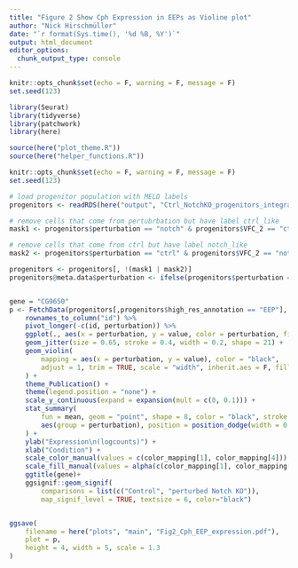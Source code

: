 ```yaml
---
title: "Figure 2 Show Cph Expression in EEPs as Violine plot"
author: "Nick Hirschmüller"
date: "`r format(Sys.time(), '%d %B, %Y')`"
output: html_document
editor_options: 
  chunk_output_type: console
---
```


```r
knitr::opts_chunk$set(echo = F, warning = F, message = F)
set.seed(123)
```


```r
library(Seurat)
library(tidyverse)
library(patchwork)
library(here)

source(here("plot_theme.R"))
source(here("helper_functions.R"))
```


```r
knitr::opts_chunk$set(echo = F, warning = F, message = F)
set.seed(123)
```



```r
# load progenitor population with MELD labels
progenitors <- readRDS(here("output", "Ctrl_NotchKO_progenitors_integrated_meld.rds"))

# remove cells that come from pertubrbation but have label ctrl_like
mask1 <- progenitors$perturbation == "notch" & progenitors$VFC_2 == "ctrl_like"

# remove cells that come from ctrl but have label notch_like
mask2 <- progenitors$perturbation == "ctrl" & progenitors$VFC_2 == "notch_like"

progenitors <- progenitors[, !(mask1 | mask2)]
progenitors@meta.data$perturbation <- ifelse(progenitors$perturbation == "ctrl", "Control", "perturbed Notch KO")


gene = "CG9650"
p <- FetchData(progenitors[,progenitors$high_res_annotation == "EEP"], c(gene, "perturbation")) %>%
    rownames_to_column("id") %>%
    pivot_longer(-c(id, perturbation)) %>%
    ggplot(., aes(x = perturbation, y = value, color = perturbation, fill = perturbation)) +
    geom_jitter(size = 0.65, stroke = 0.4, width = 0.2, shape = 21) +
    geom_violin(
        mapping = aes(x = perturbation, y = value), color = "black",
        adjust = 1, trim = TRUE, scale = "width", inherit.aes = F, fill=NA, width=0.4 # adjust width so the violine does not stick out too much
    ) +
    theme_Publication() +
    theme(legend.position = "none") +
    scale_y_continuous(expand = expansion(mult = c(0, 0.1))) +
    stat_summary(
        fun = mean, geom = "point", shape = 8, color = "black", stroke = 0.85, show.legend = F,
        aes(group = perturbation), position = position_dodge(width = 0.9)
    ) +
    ylab("Expression\n(logcounts)") +
    xlab("Condition") +
    scale_color_manual(values = c(color_mapping[1], color_mapping[4])) +
    scale_fill_manual(values = alpha(c(color_mapping[1], color_mapping[4]), 0.3)) +
    ggtitle(gene)+
    ggsignif::geom_signif(
        comparisons = list(c("Control", "perturbed Notch KO")),
        map_signif_level = TRUE, textsize = 6, color="black")


ggsave(
    filename = here("plots", "main", "Fig2_Cph_EEP_expression.pdf"),
    plot = p,
    height = 4, width = 5, scale = 1.3
)

```



